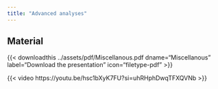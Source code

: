 ```yaml
---
title: "Advanced analyses"
---
```



## Material

{{< downloadthis ../assets/pdf/Miscellanous.pdf dname="Miscellanous" label="Download the presentation" icon="filetype-pdf" >}}

{{< video https://youtu.be/hsc1bXyK7FU?si=uhRHphDwqTFXQVNb >}}
